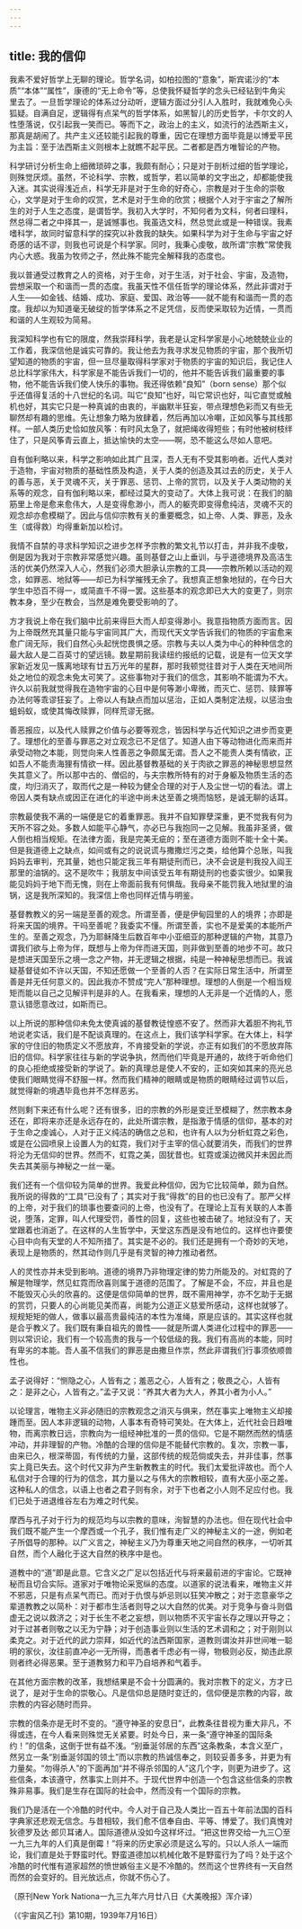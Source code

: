 ```yaml
---
---
---
```

title: 我的信仰
---




我素不爱好哲学上无聊的理论。哲学名词，如柏拉图的“意象”，斯宾诺沙的“本质”“本体”“属性”，康德的“无上命令”等，总使我怀疑哲学的念头已经钻到牛角尖里去了。一旦哲学理论的体系过分动听，逻辑方面过分引人入胜时，我就难免心头狐疑。自满自足，逻辑得有点呆气的哲学体系，如黑智儿的历史哲学，卡尔文的人性堕落说，仅引起我一笑而已。等而下之，政治上的主义，如流行的法西斯主义，那真是胡闹了。共产主义还较能引起我的尊重，因它在理想方面毕竟是以博爱平民为主旨：至于法西斯主义则根本上就瞧不起平民。二者都是西方唯智论的产物。

科学研讨分析生命上细微琐碎之事，我颇有耐心；只是对于剖析过细的哲学理论，则殊觉厌烦。虽然，不论科学、宗教，或哲学，若以简单的文字出之，却都能使我入迷。其实说得浅近点，科学无非是对于生命的好奇心，宗教是对于生命的崇敬心，文学是对于生命的叹赏，艺术是对于生命的欣赏；根据个人对于宇宙之了解所生的对于人生之态度，是谓哲学。我初入大学时，不知何者为文科，何者曰理科，然总得二者之中择其一，是诚憾事也。我虽选文科，然总觉此或是一种错误。我素嗜科学，故同时留意科学的探究以补救我的缺失。如果科学为对于生命与宇宙之好奇感的话不谬，则我也可说是个科学家。同时，我秉心虔敬，故所谓“宗教”常使我内心大惑。我虽为牧师之子，然此殊不能完全解释我的态度也。

我以普通受过教育之人的资格，对于生命，对于生活，对于社会、宇宙，及造物，尝想采取一个和谐而一贯的态度。我虽天性不信任哲学的理论体系，然此非谓对于人生——如金钱、结婚、成功、家庭、爱国、政治等——就不能有和谐而一贯的态度。我却以为知道毫无破绽的哲学体系之不足凭信，反而使采取较为近情，一贯而和谐的人生观较为简易。

我深知科学也有它的限度，然我崇拜科学，我老是认定科学家是小心地兢兢业业的工作着，我深信他是诚实可靠的。我让他去为我寻求发见物质的宇宙，那个我所切望知道的物质的宇宙，但一旦尽量取得科学家对于物质的宇宙的知识后，我记住人总比科学家伟大，科学家是不能告诉我们一切的，他并不能告诉我们最重要的事物，他不能告诉我们使人快乐的事物。我还得依赖“良知”（born sense）那个似乎还值得复活的十八世纪的名词。叫它“良知”也好，叫它常识也好，叫它直觉或触机也好，其实它只是一种真诚的由衷的，半幽默半狂妄，带点理想色彩而又有些无聊然却有趣的思维。先让想象力略为放肆着，然后再加以冷嘲，正如风筝与其线那样。一部人类历史恰如放风筝：有时风太急了，就把绳收得短些；有时他被树枝绊住了，只是风筝青云直上，抵达愉快的太空——啊，恐不能这么尽如人意吧。

自有伽利略以来，科学之影响如此其广且深，吾人无有不受其影响者。近代人类对于造物，宇宙对物质的基础性质及构造，关于人类的创造及其过去的历史，关于人的善与恶，关于灵魂不灭，关于罪恶、惩罚、上帝的赏罚，以及关于人类动物的关系等的观念，自有伽利略以来，都经过莫大的变动了。大体上我可说：在我们的脑筋里上帝是愈来愈伟大，人是变得愈渺小，而人的躯壳即变得愈纯洁，灵魂不灭的观念却亦愈模糊了。因此与信仰宗教有关的重要概念，如上帝、人类、罪恶，及永生（或得救）均得重新加以检讨。

我情不自禁的寻求科学知识之进步怎样予宗教的繁文礼节以打击，并非我不虔敬，倒是因为我对于宗教非常感觉兴趣。虽则基督之山上垂训，与乎道德境界及高洁生活的优美仍然深入人心，然我们必须大胆承认宗教的工具——宗教所赖以活动的观念，如罪恶、地狱等——却已为科学摧残无余了。我想真正想象地狱的，在今日大学生中恐百不得一，或简直千不得一罢。这些基本的观念即已大大的变更了，则宗教本身，至少在教会，当然是难免要受影响的了。

方才我说上帝在我们脑中比前来得巨大而人却变得渺小。我意指物质方面而言。因为上帝既然充其量只能与宇宙同其广大，而现代天文学告诉我们的物质的宇宙愈来愈广阔无际，我们自然心头起恍惚畏惧之感。宗教与夫以人类为中心的种种信念的最大敌人是二百英寸的望远镜。数星期前我读纽约报纸的记载，说是有一位天文学家新近发见一簇离地球有廿五万光年的星群，那时我顿觉往昔对于人类在天地间所处之地位的观念未免太可笑了。这些事物对于我们的信念，其影响不能谓为不大。许久以前我就觉得我在造物宇宙的心目中是何等渺小卑微，而灭亡、惩罚、赎罪等办法何等乖谬狂妄了。上帝以人有缺点而加以惩治，正如人类制定法规，以惩治虫蛆蚂蚁，或使其悔改赎罪，同样荒谬无据。

善恶报应，以及代人赎罪之价值与必要等观念，皆因科学与近代知识之进步而变更了。理想化的至善与罪恶之对立观念已不足信了。知道人由下等动物进化而来而并承受动物之本能，则觉向来人性善恶之争颇属无谓。吾人之不能责人类有情欲，正如吾人不能责海狸有情欲一样。因此基督教基础的关于肉欲之罪恶的神秘思想显然失其意义了。所以那中古的、僧侣的，与夫宗教所特有的对于身躯及物质生活的态度，均归消灭了，取而代之是一种较为健全合理的对于人及尘世一切的看法。谓上帝因人类有缺点或因正在进化的半途中尚未达至善之境而恼怒，是诚无聊的话耳。

宗教最使我不满的一端便是它的着重罪恶。我并不自知罪孽深重，更不觉我有何为天所不容之处。多数人如能平心静气，亦必已与我抱同一之见解。我虽非圣贤，做人倒也相当规矩。在法律方面，我是完美无疵的；至在道德方面则不能十全十美。但是我道德上之缺点，如间或有之的说说谎与撒撒烂污之类，给他算个总账，叫我妈妈去审判，充其量，她也只能定我三年有期徒刑而已，决不会说是判我投入阎王那里的油锅的。这不是吹牛；我朋友中间该受五年有期徒刑的也委实很少。如果我能见妈妈于地下而无愧，则在上帝面前我有何惧哉。我母亲不能罚我入地狱里的油锅，这是我所深知的。我深信上帝也同样近情与明鉴。

基督教教义的另一端是至善的观念。所谓至善，便是伊甸园里的人的境界；亦即是将来天国的境界。干吗至善呢？我委实不懂。所谓至善，实也不是爱美的本能所产生的。至善之观念，乃为耶稣降生后数百年中小亚细亚的那种逻辑的产物，其意乃谓我们欲与上帝为伴，既想与上帝为伴而进天国，则非做到至善的地步不可。故只是想进天国至乐之境一念之产物，并无逻辑之根据，纯是一种神秘思想而已。我诚疑基督徒如不许以天国，不知还愿做一个至善的人否？在实际日常生活中，所谓至善是并无任何意义的。因此我亦不赞成“完人”那种理想。理想的人倒是一个相当规矩而能以自己之见解评判是非的人。在我看来，理想的人无非是一个近情的人，愿意认错愿意改过，如斯而已。

以上所说的那种信仰未免太使真诚的基督教徒惶惑不安了。然而非大着胆不拘礼节地说老实话，我们是不配谈真理的。在这点上，我们该学科学家。在大体上，科学家的守住旧的物质定义不愿放弃，不肯接受新的学说，亦正有如我们的不愿放弃陈旧的信仰。科学家往往与新的学说争执，然而他们毕竟是开通的，故终于听命他们的良心拒绝或接受新的学说了。新的真理总是使人不安的，正如突如其来的亮光总使我们眼睛觉得不舒服一样。然而我们精神的眼睛或是物质的眼睛经过调节以后，就觉得新的境遇毕竟也并不怎样恶劣。

然则剩下来还有什么呢？还有很多，旧的宗教的外形是变迁至模糊了，然宗教本身还在，即将来亦还是永远存在的，此处所谓宗教，是指激于情感的信仰，基本的对于生命之虔诚心，人对于正义纯洁的确信之总和，也许有人以为分析虹霓之彩色，或是在公园喷泉上设置人为的虹霓，我们对于主宰的信心就要消失，而我们的世界将沦为无信仰的世界。然而不，虹霓之美，固犹昔也。虹霓或溪边微风并未因此而失去其美丽与神秘之一丝一毫。

我们还有一个信仰较为简单的世界。我爱此种信仰，因为它比较简单，颇为自然。我所说的得救的“工具”已没有了；其实对于我“得救”的目的也已没有了。那严父样的上帝，对于我们的琐事也要查问的上帝，也没有了。在理论上互有关联的人本善说，堕落，定罪，叫人代理受罚，善性的回复，这些也被击破了。地狱没有了，天堂跟着也消逝了。在这样的人生哲学中，天堂这东西是没有地位的。这样也许要使心目中向有天堂的人不知所措了。其实是不必的。我们还是拥有一个奇妙的天地，表现上是物质的，然其动作则几乎是有灵智的神力推动者然。

人的灵性亦并未受到影响。道德的境界乃非物理定律的势力所能及的。对虹霓的了解是物理学，然见虹霓而欣喜则属于道德的范围了。了解是不会，不应，并且也是不能毁灭心头的欣喜的。这便是信仰简单的世界，既不需用神学，亦不乞助于无据的赏罚，只要人的心尚能见美而喜，尚能为公道正义慈爱所感动，这样也就够了。规规矩矩的做人，做事以最高贵最纯洁的本性为准绳，原是应该的。其实这样也就是合乎教义了。我们既有秉自祖先的兽性——就是所谓人类进化过程中的罪恶——则以常识论，我们有一个较高贵的我与一个较低级的我。我们有高尚的本能，同时有卑劣的本能。吾人虽不信我们的罪恶是由撒旦作祟，然此非谓我们行事须依顺兽性也。

孟子说得好：“恻隐之心，人皆有之；羞恶之心，人皆有之；敬畏之心，人皆有之：是非之心，人皆有之。”孟子又说：“养其大者为大人，养其小者为小人。”

以论理言，唯物主义非必随旧的宗教观念之消灭与俱来，然在事实上唯物主义却接踵而至。因人本非逻辑的动物，人事本有奇特可笑处。在大体上，近代社会日趋唯物，而离宗教日远，宗教向为一组经神批准的一贯的信仰。它是不期然而然的情感冲动，并非理智的产物。冷酷的合理的信仰是不能替代宗教的。复次，宗教一事，由来已久，根深蒂固，有传统的力量，这部传统的规范倘或失去，并非佳事，然事实上竟已失去。这个时代又非为产生新教教主的时代。我们太爱批评故也。而个人私信对于合理的行为的信念，其力量以之与伟大的宗教相较，直有大巫小巫之差。这种私人的信念，以语上也者之君子则有余，对于下也者之小人则不足应付也。我们已处于进退维谷左右为难之时代矣。

摩西与孔子对于行为的规范均与以宗教的意味，洵智慧的办法也。但在现代社会中我们既不能产生一个摩西或一个孔子，我们惟有走广义的神秘主义的一途，例如老子所倡导的那种。以广义言之，神秘主义乃为尊重天地之间自然的秩序，一切听其自然，而个人融化于这大自然的秩序中是也。

道教中的“道”即是此意。它含义之广足以包括近代与将来最前进的宇宙论。它既神秘而且切合实际。道家对于唯物论采宽纵的态度。以道家的说法看来，唯物主义并不邪恶，只是有点呆气而已。而对于仇恨与妒忌则以狂笑冲散之；对于恣意豪华之辈道教教之以简朴：对于都市生活者则导之以大自然的优美。对于竞争与奋斗则倡虚无之说以救济之；对于长生不老之妄想，则以物质不灭宇宙长存之理以开导之；对于过甚者则敬之以无为宁静；对于创造事业则以生活的艺术调和之；对于刚则以柔克之。对于近代的武力崇拜，如近代的法西斯国家，道教则谓汝并非世间唯一聪明的家伙，汝往前直冲必一无所得，而愚者千虑必有一得，物极则必反，拗违此原则者终必得恶果。至于道教努力和平乃自培养和气着手。

在其他方面宗教的改革，我想结果是不会十分圆满的。我对宗教下的定义，方才已说了，是对于生命的崇敬心。凡是信仰总是随时变迁的，信仰便是宗教的内容，故宗教的内容必随时而异。

宗教的信条亦是无时不变的。“遵守神圣的安息日”，此教条往昔视为重大非凡，不得或违，在今人看来则殊觉无关紧要。时处今日，来一条“遵守神圣的国际条约！”的信条，这倒于世有益不浅。“别垂涎邻居的东西”这条教条，本含义至广，然另立一条“别垂涎邻国的领土”而以宗教的热诚信奉之，则较妥善多多，并更为有力量矣。“勿得杀人”的下面再加“并不得杀邻国的人”这几个字，则更为进步了。这些信条，本该遵守，然事实上则并不。于现代世界中创造一个包含这些信条的宗教殊非易事。我们是生存在国际的社会中，然而没有一个国际的宗教。

我们乃是活在一个冷酷的时代中。今人对于自己及人类比一百五十年前法国的百科字典家还悲观无信念。与昔相较，我们愈不信奉自由、平等、博爱了。我们真愧对狄德罗及达·郎贝耳诸人。国际道德从没如今这样坏过。“把这世界交给一九三〇至一九三九年的人们真是倒霉！”将来的历史家必须是这么写的。只以人杀人一端而论，我们直是处于野蛮时代。野蛮道德加以机械化敢不是野蛮行为了吗？处于这个冷酷的时代惟有道家超然的愤世嫉俗主义是不冷酷的。然而这个世界终有一天自然而然的会变好的。目光放远点，你就不伤心了。

（原刊New York Nationa一九三九年六月廿八日《大美晚报》浑介译）

（《宇宙风乙刊》第10期，1939年7月16日）